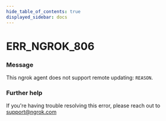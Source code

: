 ```yaml
---
hide_table_of_contents: true
displayed_sidebar: docs
---
```



# ERR_NGROK_806

### Message

This ngrok agent does not support remote updating: `REASON`.

<ErrorDetails error="err_ngrok_806" />

### Further help

If you're having trouble resolving this error, please reach out to [support@ngrok.com](mailto:support@ngrok.com?subject=Help%20with%20ERR_NGROK_806)

